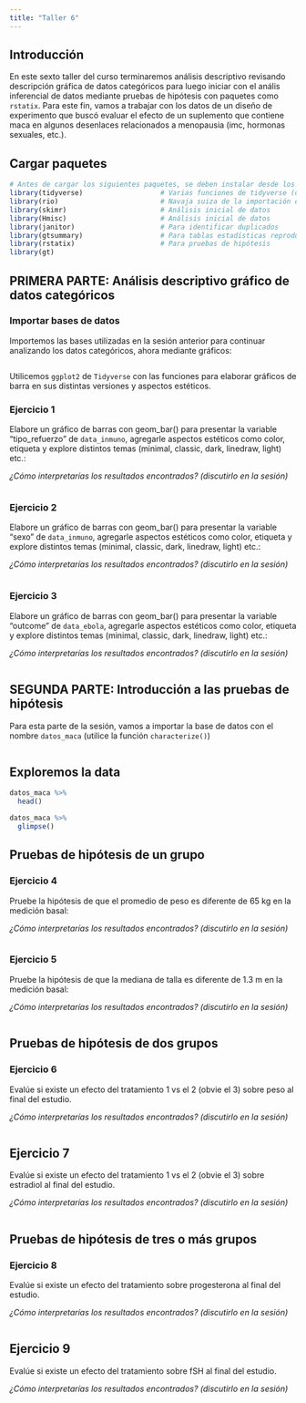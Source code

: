---
title: "Taller 6"
---

## Introducción

En este sexto taller del curso terminaremos análisis descriptivo revisando descripción gráfica de datos categóricos para luego iniciar con el anális inferencial de datos mediante pruebas de hipótesis con paquetes como `rstatix`. Para este fin, vamos a trabajar con los datos de un diseño de experimento que buscó evaluar el efecto de un suplemento que contiene maca en algunos desenlaces relacionados a menopausia (imc, hormonas sexuales, etc.).

## Cargar paquetes

```{r}
# Antes de cargar los siguientes paquetes, se deben instalar desde los paquetes.
library(tidyverse)                   # Varias funciones de tidyverse (dplyr, ggplot2, etc.)
library(rio)                         # Navaja suiza de la importación de datos
library(skimr)                       # Análisis inicial de datos
library(Hmisc)                       # Análisis inicial de datos
library(janitor)                     # Para identificar duplicados
library(gtsummary)                   # Para tablas estadísticas reproducibles
library(rstatix)                     # Para pruebas de hipótesis 
library(gt)
```

## PRIMERA PARTE: Análisis descriptivo gráfico de datos categóricos

### Importar bases de datos

Importemos las bases utilizadas en la sesión anterior para continuar analizando los datos categóricos, ahora mediante gráficos:

```{r}

```

Utilicemos `ggplot2` de `Tidyverse` con las funciones para elaborar gráficos de barra en sus distintas versiones y aspectos estéticos.

### Ejercicio 1 {.unnumbered}

Elabore un gráfico de barras con geom_bar() para presentar la variable "tipo_refuerzo" de `data_inmuno`, agregarle aspectos estéticos como color, etiqueta y explore distintos temas (minimal, classic, dark, linedraw, light) etc.:

_¿Cómo interpretarías los resultados encontrados? (discutirlo en la sesión)_


```{r}

```


### Ejercicio 2 {.unnumbered}

Elabore un gráfico de barras con geom_bar() para presentar la variable "sexo" de `data_inmuno`, agregarle aspectos estéticos como color, etiqueta y explore distintos temas (minimal, classic, dark, linedraw, light) etc.:

_¿Cómo interpretarías los resultados encontrados? (discutirlo en la sesión)_


```{r}

```


### Ejercicio 3 {.unnumbered}

Elabore un gráfico de barras con geom_bar() para presentar la variable "outcome" de `data_ebola`, agregarle aspectos estéticos como color, etiqueta y explore distintos temas (minimal, classic, dark, linedraw, light) etc.:

_¿Cómo interpretarías los resultados encontrados? (discutirlo en la sesión)_


```{r}

```


## SEGUNDA PARTE: Introducción a las pruebas de hipótesis

Para esta parte de la sesión, vamos a importar la base de datos con el nombre `datos_maca` (utilice la función `characterize()`)

```{r}

```


## Exploremos la data

```{r}
datos_maca %>% 
  head()

datos_maca %>% 
  glimpse()
```


## Pruebas de hipótesis de un grupo

### Ejercicio 4  {.unnumbered}

Pruebe la hipótesis de que el promedio de peso es diferente de 65 kg en la medición basal:

_¿Cómo interpretarías los resultados encontrados? (discutirlo en la sesión)_


```{r}

```


### Ejercicio 5  {.unnumbered}

Pruebe la hipótesis de que la mediana de talla es diferente de 1.3 m en la medición basal:

_¿Cómo interpretarías los resultados encontrados? (discutirlo en la sesión)_


```{r}

```


## Pruebas de hipótesis de dos grupos

### Ejercicio 6  {.unnumbered}

Evalúe si existe un efecto del tratamiento 1 vs el 2 (obvie el 3) sobre peso al final del estudio.

_¿Cómo interpretarías los resultados encontrados? (discutirlo en la sesión)_


```{r}

```


## Ejercicio 7  {.unnumbered}

Evalúe si existe un efecto del tratamiento 1 vs el 2 (obvie el 3) sobre estradiol al final del estudio.

_¿Cómo interpretarías los resultados encontrados? (discutirlo en la sesión)_


```{r}

```


## Pruebas de hipótesis de tres o más grupos

### Ejercicio 8  {.unnumbered}

Evalúe si existe un efecto del tratamiento sobre progesterona al final del estudio.

_¿Cómo interpretarías los resultados encontrados? (discutirlo en la sesión)_

```{r}

```


## Ejercicio 9  {.unnumbered}

Evalúe si existe un efecto del tratamiento sobre fSH al final del estudio.

_¿Cómo interpretarías los resultados encontrados? (discutirlo en la sesión)_


```{r}

```

